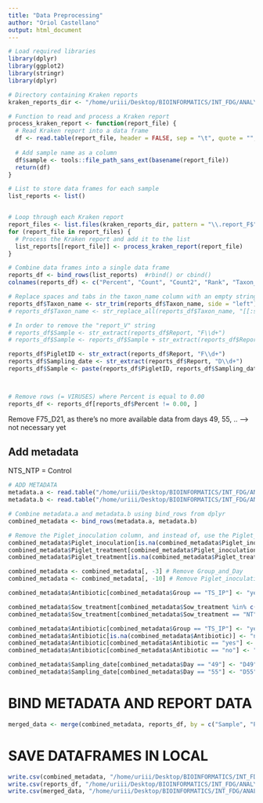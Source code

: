 ```yaml
---
title: "Data Preprocessing"
author: "Oriol Castellano"
output: html_document
---
```



```r
# Load required libraries
library(dplyr)
library(ggplot2)
library(stringr)
library(dplyr)
```


```r
# Directory containing Kraken reports
kraken_reports_dir <- "/home/uriii/Desktop/BIOINFORMATICS/INT_FDG/ANALYSIS/DATA/Metagenomics/KRAKEN/FUNGI/Reports"

# Function to read and process a Kraken report
process_kraken_report <- function(report_file) {
  # Read Kraken report into a data frame
  df <- read.table(report_file, header = FALSE, sep = "\t", quote = "", comment.char = "", stringsAsFactors = FALSE)
  
  # Add sample name as a column
  df$sample <- tools::file_path_sans_ext(basename(report_file))
  return(df)
}

# List to store data frames for each sample
list_reports <- list()


# Loop through each Kraken report
report_files <- list.files(kraken_reports_dir, pattern = "\\.report_F$", full.names = TRUE)
for (report_file in report_files) {
  # Process the Kraken report and add it to the list
  list_reports[[report_file]] <- process_kraken_report(report_file)
}

# Combine data frames into a single data frame
reports_df <- bind_rows(list_reports)  #rbind() or cbind()
colnames(reports_df) <- c("Percent", "Count", "Count2", "Rank", "Taxon_id", "Taxon_name", "Report")

# Replace spaces and tabs in the taxon_name column with an empty string
reports_df$Taxon_name <- str_trim(reports_df$Taxon_name, side = "left")
# reports_df$Taxon_name <- str_replace_all(reports_df$Taxon_name, "[[:space:]]", "") # with gsub --> reports_df$taxon_name <- gsub("[[:space:]]", "", reports_df$taxon_name)

# In order to remove the "report_V" string
# reports_df$Sample <- str_extract(reports_df$Report, "F\\d+") 
# reports_df$Sample <- reports_df$Sample + str_extract(reports_df$Report, "D\\d++")  --> MAKE A VARIABLE WITH F_____D_____

reports_df$PigletID <- str_extract(reports_df$Report, "F\\d+")
reports_df$Sampling_date <- str_extract(reports_df$Report, "D\\d+")
reports_df$Sample <- paste(reports_df$PigletID, reports_df$Sampling_date, sep = "_")



# Remove rows (= VIRUSES) where Percent is equal to 0.00
reports_df <- reports_df[reports_df$Percent != 0.00, ]
```
Remove F75_D21, as there's no more available data from days 49, 55, ..  --> not necessary yet


## Add metadata
NTS_NTP = Control 
```r
# ADD METADATA
metadata.a <- read.table("/home/uriii/Desktop/BIOINFORMATICS/INT_FDG/ANALYSIS/DATA/Metagenomics/KRAKEN/metadata/baro.wmgx.metadata.a.txt", header = TRUE, sep = "\t", quote = "", comment.char = "", stringsAsFactors = FALSE)
metadata.b <- read.table("/home/uriii/Desktop/BIOINFORMATICS/INT_FDG/ANALYSIS/DATA/Metagenomics/KRAKEN/metadata/baro.wmgx.metadata.b.txt", header = TRUE, sep = "\t", quote = "", comment.char = "", stringsAsFactors = FALSE)

# Combine metadata.a and metadata.b using bind_rows from dplyr
combined_metadata <- bind_rows(metadata.a, metadata.b)

# Remove the Piglet_inoculation column, and instead of, use the Piglet_treatment variable to determine if was "Inoculated"/"Ab"/"no"
combined_metadata$Piglet_inoculation[is.na(combined_metadata$Piglet_inoculation)] <- "No"
combined_metadata$Piglet_treatment[combined_metadata$Piglet_inoculation == "Inoculated"] <- "Inoculated"
combined_metadata$Piglet_treatment[is.na(combined_metadata$Piglet_treatment)] <- "No"

combined_metadata <- combined_metadata[, -3] # Remove Group_and_Day
combined_metadata <- combined_metadata[, -10] # Remove Piglet_inoculation

combined_metadata$Antibiotic[combined_metadata$Group == "TS_IP"] <- "yes"

combined_metadata$Sow_treatment[combined_metadata$Sow_treatment %in% c("T", "Ab")] <- "Yes"
combined_metadata$Sow_treatment[combined_metadata$Sow_treatment == "NT"] <- "No"

combined_metadata$Antibiotic[combined_metadata$Group == "TS_IP"] <- "yes"
combined_metadata$Antibiotic[is.na(combined_metadata$Antibiotic)] <- "no"
combined_metadata$Antibiotic[combined_metadata$Antibiotic == "yes"] <- "Yes"
combined_metadata$Antibiotic[combined_metadata$Antibiotic == "no"] <- "No"

combined_metadata$Sampling_date[combined_metadata$Day == "49"] <- "D49"
combined_metadata$Sampling_date[combined_metadata$Day == "55"] <- "D55"
```


# BIND METADATA AND REPORT DATA
```r
merged_data <- merge(combined_metadata, reports_df, by = c("Sample", "PigletID", "Sampling_date"), all.x = TRUE)
```
# SAVE DATAFRAMES IN LOCAL
```r
write.csv(combined_metadata, "/home/uriii/Desktop/BIOINFORMATICS/INT_FDG/ANALYSIS/DATA/Metagenomics/KRAKEN/FUNGI/metadata_FUNGI.csv", row.names = FALSE)
write.csv(reports_df, "/home/uriii/Desktop/BIOINFORMATICS/INT_FDG/ANALYSIS/DATA/Metagenomics/KRAKEN/FUNGI/report_data_FUNGI.csv", row.names = FALSE)
write.csv(merged_data, "/home/uriii/Desktop/BIOINFORMATICS/INT_FDG/ANALYSIS/DATA/Metagenomics/KRAKEN/FUNGI/DATA_FUNGI.csv", row.names = FALSE)
```

